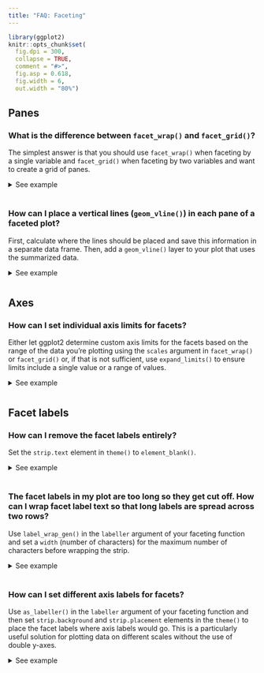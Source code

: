 ```yaml
---
title: "FAQ: Faceting"
---
```


```{=html}
<style>
  .content h3 {
    margin-top: -30px !important;
  }
  
  details {
    margin-bottom: 40px;
  }
</style>
```
```r
library(ggplot2)
knitr::opts_chunk$set(
  fig.dpi = 300, 
  collapse = TRUE, 
  comment = "#>",
  fig.asp = 0.618,
  fig.width = 6,
  out.width = "80%")
```

## Panes

### What is the difference between `facet_wrap()` and `facet_grid()`?

The simplest answer is that you should use `facet_wrap()` when faceting by a single variable and `facet_grid()` when faceting by two variables and want to create a grid of panes.

<details>

<summary>See example</summary>

`facet_wrap()` is most commonly used to facet by a plot by a single categorical variable.

```r
#| fig.alt: "A histogram showing the city miles per gallon distribution for 
#|  three types of drive train, each in their own panel in a 1-row, 3-column 
#|  layout."
ggplot(mpg, aes(x = cty)) +
  geom_histogram() +
  facet_wrap(~ drv)
```

And `facet_grid()` is commonly used to facet by a plot by two categorical variables.

```r
#| fig.alt: "A histogram showing the city miles per gallon distribution. The 
#|  plot has twelve panels in a 4-row, 3-column layout, showing three types of 
#|  drive train in the horizontal direction, and four numbers of cylinders 
#|  in the vertical direction. Several panels have no data."
ggplot(mpg, aes(x = cty)) +
  geom_histogram() +
  facet_grid(cyl ~ drv)
```

Notice that this results in some empty panes (e.g. 4-wheel drive and 5 cylinders) as there are no cars in the `mpg` dataset that fall into such categories.

You can also use `facet_wrap()` with to facet by two categorical variables.
This will only create facets for combinations of the levels of variables for which data exists.

```r
#| fig.alt: "A histogram showing the city miles per gallon distribution. The 
#|  plot has nine panels in a 3-row, 3-column layout, showing all existing 
#|  combinations of three types of drive train, and four numbers of cylinders."
ggplot(mpg, aes(x = cty)) +
  geom_histogram() +
  facet_wrap(cyl ~ drv)
```

In `facet_wrap()` you can control the number of rows and/or columns of the resulting plot layout using the `nrow` and `ncol` arguments, respectively.
In `facet_grid()` these values are determined by the number of levels of the variables you're faceting by.

Similarly, you can also use `facet_grid()` to facet by a single categorical variable as well.
In the formula notation, you use a `.` to indicate that no faceting should be done along that axis, i.e. `cyl ~ .` facets across the y-axis (within a column) while `. ~ cyl` facets across the x-axis (within a row).

```r
#| fig.alt:
#| - "A histogram showing the city miles per gallon distribution. The plot has 
#|  four panels in a 4-row, 1-column layout, showing four numbers of cylinders."
#| - "A histogram showing the city miles per gallon distribution. The plot has 
#|  four panels in a 1-row, 4-column layout, showing four numbers of cylinders."
ggplot(mpg, aes(x = cty)) +
  geom_histogram() +
  facet_grid(cyl ~ .)

ggplot(mpg, aes(x = cty)) +
  geom_histogram() +
  facet_grid(. ~ cyl)
```

</details>

### How can I place a vertical lines (`geom_vline()`) in each pane of a faceted plot?

First, calculate where the lines should be placed and save this information in a separate data frame.
Then, add a `geom_vline()` layer to your plot that uses the summarized data.

<details>

<summary>See example</summary>

Suppose you have the following plot, and you want to add a vertical line at the mean value of `hwy` (highway mileage) for each pane.

```r
#| fig.alt: "A histogram showing the highway miles per gallon distribution for 
#|  three types of drive train, each in their own panel in a 1-row, 3-column 
#|  layout."
ggplot(mpg, aes(x = hwy)) +
  geom_histogram(binwidth = 5) +
  facet_wrap(~ drv)
```

First, calculate these means and save them in a new data frame.

```r
library(dplyr)

mpg_summary <- mpg %>%
  group_by(drv) %>%
  summarise(hwy_mean = mean(hwy))

mpg_summary
```

Then, add a `geom_vline()` layer to your plot that uses the summary data.

```r
#| fig.alt: "A histogram showing the highway miles per gallon distribution for 
#|  three types of drive train, each in their own panel in a 1-row, 3-column 
#|  layout. Each panel has a vertical black line indicating the mean of the 
#|  distribution."
ggplot(mpg, aes(x = hwy)) +
  geom_histogram(binwidth = 5) +
  facet_wrap(~ drv) +
  geom_vline(data = mpg_summary, aes(xintercept = hwy_mean))
```

</details>

## Axes

### How can I set individual axis limits for facets?

Either let ggplot2 determine custom axis limits for the facets based on the range of the data you're plotting using the `scales` argument in `facet_wrap()` or `facet_grid()` or, if that is not sufficient, use `expand_limits()` to ensure limits include a single value or a range of values.

<details>

<summary>See example</summary>

Suppose you have the following faceted plot.
By default, both x and y scales are shared across the facets.

```r
#| fig.alt: "A scatter plot showing city miles per gallon on the x-axis and 
#|  highway miles per gallon on the y-axis. The plot has twelve panels in a 
#|  4-row, 3-column layout, showing three types of drive train in the 
#|  horizontal direction and four numbers of cylinders in the vertical 
#|  direction. Several panels are empty. Every row has the same y-axis range, 
#|  and every column has the same x-axis range."
ggplot(mpg, aes(x = cty, y = hwy)) +
  geom_point() +
  facet_grid(cyl ~ drv)
```

You can control this behaviour with the `scales` argument of faceting functions: varying scales across rows (`"free_x"`), columns (`"free_y"`), or both rows and columns (`"free"`), e.g.

```r
#| fig.alt: "A scatter plot showing city miles per gallon on the x-axis and 
#|  highway miles per gallon on the y-axis. The plot has twelve panels in a 
#|  4-row, 3-column layout, showing three types of drive train in the 
#|  horizontal direction and four numbers of cylinders in the vertical 
#|  direction. Several panels are empty. Every row in the layout has an 
#|  independent y-axis range. Every column in the layout has an independent 
#|  x-axis range."
ggplot(mpg, aes(x = cty, y = hwy)) +
  geom_point() +
  facet_grid(cyl ~ drv, scales = "free") 
```

If you also want to make sure that a particular value or range is included in each of the facets, you can set this with `expand_limits()`, e.g. ensure that 10 is included in the x-axis and values between 20 to 25 are included in the y-axis:

```r
#| fig.alt: "A scatter plot showing city miles per gallon on the x-axis and 
#|  highway miles per gallon on the y-axis. The plot has twelve panels in a 
#|  4-row, 3-column layout, showing three types of drive train in the 
#|  horizontal direction and four numbers of cylinders in the vertical 
#|  direction. Several panels are empty. Every row in the layout has an 
#|  independent y-axis range, but all include the 20-25 interval. Every column 
#|  in the layout has an independent x-axis range, but all include 10."
ggplot(mpg, aes(x = cty, y = hwy)) +
  geom_point() +
  facet_grid(cyl ~ drv, scales = "free") +
  expand_limits(x = 10, y = c(20, 25))
```

</details>

## Facet labels

### How can I remove the facet labels entirely?

Set the `strip.text` element in `theme()` to `element_blank()`.

<details>

<summary>See example</summary>

Setting `strip.text` to `element_blank()` will remove all facet labels.

```r
#| fig.alt: "A scatter plot showing city miles per gallon on the x-axis and 
#|  highway miles per gallon on the y-axis. The plot has twelve panels in a 
#|  4-row, 3-column layout. The strips, or panel layout titles and 
#|  their backgrounds, are missing."
ggplot(mpg, aes(x = cty, y = hwy)) +
  geom_point() +
  facet_grid(cyl ~ drv) +
  theme(strip.text = element_blank())
```

You can also remove the labels across rows only with `strip.x.text` or across columns only with `strip.y.text`.

```r
#| fig.alt: "A scatter plot showing city miles per gallon on the x-axis and 
#|  highway miles per gallon on the y-axis. The plot has twelve panels in a 
#|  4-row, 3-column layout. In the vertical direction, the panels indicate four 
#|  numbers of cylinders. The strips of the horizontal direction are missing."
ggplot(mpg, aes(x = cty, y = hwy)) +
  geom_point() +
  facet_grid(cyl ~ drv) +
  theme(strip.text.x = element_blank())
```

</details>

### The facet labels in my plot are too long so they get cut off. How can I wrap facet label text so that long labels are spread across two rows?

Use `label_wrap_gen()` in the `labeller` argument of your faceting function and set a `width` (number of characters) for the maximum number of characters before wrapping the strip.

<details>

<summary>See example</summary>

In the data frame below we have 100 observations, 50 of them come from one group and 50 from another.
These groups have very long names, and so when you facet the ploy by group, the facet labels (strips) get cut off.

```r
#| fig.alt: "A histogram with two panels in a 1-row, 2-column layout of random 
#|  data. The first panel has as title 'A long group name for the first group'.
#|  The second panel has a title 'A muuuuuuuuuuuuuch longer group name for the 
#|  second group'. However, the second title is clipped to the panel width and
#|  doesn't show all the text."
df <- data.frame(
  x = rnorm(100),
  group = c(rep("A long group name for the first group", 50),
            rep("A muuuuuuuuuuuuuch longer group name for the second group", 50))
)

ggplot(df, aes(x = x)) +
  geom_histogram(binwidth = 0.5) +
  facet_wrap(~ group)
```

You can control the maximum width of the facet label by setting the `width` in the `label_wrap_gen()` function, which is then passed to the `labeller` argument of your faceting function.

```r
#| fig.alt: "A histogram with two panels in a 1-row, 2-column layout of random 
#|  data. The first panel has as title 'A long group name for the first group'
#|  in two lines of text. The second panel has a title 'A muuuuuuuuuuuuuch 
#|  longer group name for the second group' in three lines of text. The width
#|  of the second title now fits within the panel width."
ggplot(df, aes(x = x)) +
  geom_histogram(binwidth = 0.5) +
  facet_wrap(~ group, labeller = labeller(group = label_wrap_gen(width = 25)))
```

</details>

### How can I set different axis labels for facets?

Use `as_labeller()` in the `labeller` argument of your faceting function and then set `strip.background` and `strip.placement` elements in the `theme()` to place the facet labels where axis labels would go.
This is a particularly useful solution for plotting data on different scales without the use of double y-axes.

<details>

<summary>See example</summary>

Suppose you have data price data on a given item over a few years from two countries with very different currency scales.

```r
df <- data.frame(
  year = rep(2016:2021, 2),
  price = c(10, 10, 13, 12, 14, 15, 1000, 1010, 1200, 1050, 1105, 1300),
  country = c(rep("US", 6), rep("Japan", 6))
)

df
```

You can plot `price` versus `time` and facet by `country`, but the resulting plot can be a bit difficult to read due to the shared y-axis label.

```r
#| fig.alt: "A timeseries plot showing price over time for two countries, Japan
#|  and the US, in two panels in a 2-row, 1-column layout. The countries are
#|  indicated at the top of each panel. The two y-axes have different ranges."
ggplot(df, aes(x = year, y = price)) +
  geom_smooth() +
  facet_wrap(~ country, ncol = 1, scales = "free_y") +
  scale_x_continuous(breaks = 2011:2020)
```

With the following you can customize the facet labels first with `as_labeller()`, turn off the default y-axis label, and then place the facet labels where the y-axis label goes (`"outside"` and on the `"left"`).

```r
#| fig.alt: "A timeseries plot showing price over time for two countries and 
#|  their currencies, the Japanese Yen and the US Dollar, in two panels in a 
#|  2-row, 1-column layout. The countries and currency units are indicated at 
#|  the left of each panel. The two y-axes have different ranges."
ggplot(df, aes(x = year, y = price)) +
  geom_smooth() +
  facet_wrap(~ country, ncol = 1, scales = "free_y", 
             labeller = as_labeller(
               c(US = "US Dollars (USD)", Japan = "Japanese Yens (JPY)")), 
             strip.position = "left"
             ) +
  scale_x_continuous(breaks = 2011:2020) +
  labs(y = NULL) +
  theme(strip.background = element_blank(), strip.placement = "outside")
```

</details>
